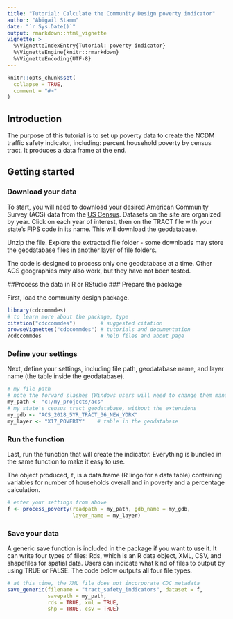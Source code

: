 ```yaml
---
title: "Tutorial: Calculate the Community Design poverty indicator"
author: "Abigail Stamm"
date: "`r Sys.Date()`"
output: rmarkdown::html_vignette
vignette: >
  %\VignetteIndexEntry{Tutorial: poverty indicator}
  %\VignetteEngine{knitr::rmarkdown}
  %\VignetteEncoding{UTF-8}
---
```


```r
knitr::opts_chunk$set(
  collapse = TRUE,
  comment = "#>"
)
```

## Introduction

The purpose of this tutorial is to set up poverty data to create the NCDM traffic safety indicator, including: percent household poverty by census tract. It produces a data frame at the end.    

     
## Getting started 
### Download your data

To start, you will need to download your desired American Community Survey (ACS) data from the [US Census](https://www2.census.gov/geo/tiger/TIGER_DP/). Datasets on the site are organized by year. Click on each year of interest, then on the TRACT file with your state's FIPS code in its name. This will download the geodatabase. 

Unzip the file. Explore the extracted file folder - some downloads may store the geodatabase files in another layer of file folders. 

The code is designed to process only one geodatabase at a time. Other ACS geographies may also work, but they have not been tested.    

    
##Process the data in R or RStudio
### Prepare the package

First, load the community design package.

```r
library(cdccommdes)
# to learn more about the package, type 
citation("cdccommdes")        # suggested citation
browseVignettes("cdccommdes") # tutorials and documentation
?cdccommdes                   # help files and about page
```

### Define your settings

Next, define your settings, including file path, geodatabase name, and layer name (the table inside the geodatabase).

```r
# my file path
# note the forward slashes (Windows users will need to change them manually)
my_path <- "c:/my_projects/acs"
# my state's census tract geodatabase, without the extensions
my_gdb <- "ACS_2018_5YR_TRACT_36_NEW_YORK"
my_layer <- "X17_POVERTY"    # table in the geodatabase
```

### Run the function

Last, run the function that will create the indicator. Everything is bundled in the same function to make it easy to use. 

The object produced, `f`, is a data.frame (R lingo for a data table) containing variables for number of households overall and in poverty and a percentage calculation. 

```r
# enter your settings from above
f <- process_poverty(readpath = my_path, gdb_name = my_gdb, 
                     layer_name = my_layer)
```

### Save your data

A generic save function is included in the package if you want to use it. It can write four types of files: Rds, which is an R data object, XML, CSV, and shapefiles for spatial data. Users can indicate what kind of files to output by using TRUE or FALSE. The code below outputs all four file types. 


```r
# at this time, the XML file does not incorporate CDC metadata
save_generic(filename = "tract_safety_indicators", dataset = f, 
             savepath = my_path,
             rds = TRUE, xml = TRUE,
             shp = TRUE, csv = TRUE)
```


